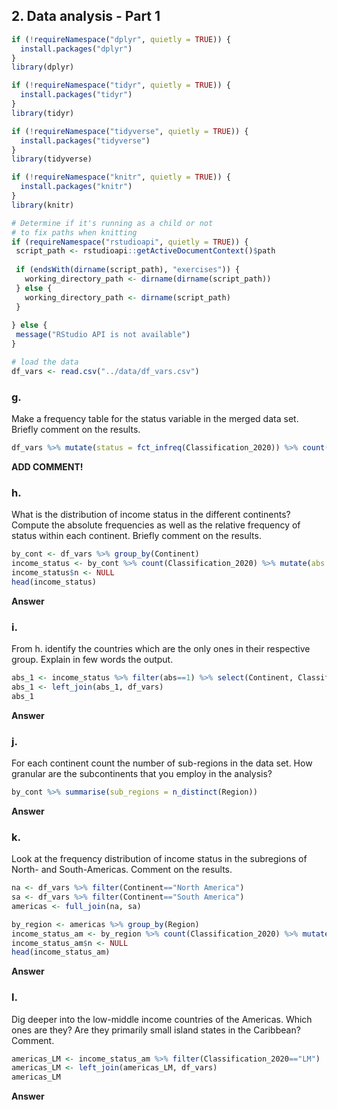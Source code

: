 ## 2. Data analysis - Part 1

```{r import_exercise2, message=FALSE, warning=FALSE, include=FALSE}

if (!requireNamespace("dplyr", quietly = TRUE)) {
  install.packages("dplyr")
}
library(dplyr)

if (!requireNamespace("tidyr", quietly = TRUE)) {
  install.packages("tidyr")
}
library(tidyr)

if (!requireNamespace("tidyverse", quietly = TRUE)) {
  install.packages("tidyverse")
}
library(tidyverse)

if (!requireNamespace("knitr", quietly = TRUE)) {
  install.packages("knitr")
}
library(knitr)

```

```{r path_determination_exercise2, include=FALSE}

# Determine if it's running as a child or not
# to fix paths when knitting
if (requireNamespace("rstudioapi", quietly = TRUE)) {
 script_path <- rstudioapi::getActiveDocumentContext()$path
 
 if (endsWith(dirname(script_path), "exercises")) {
   working_directory_path <- dirname(dirname(script_path))
 } else {
   working_directory_path <- dirname(script_path)
 }
 
} else {
 message("RStudio API is not available")
}

```

```{r init, echo=FALSE}
# load the data
df_vars <- read.csv("../data/df_vars.csv")
```
### g.

Make a frequency table for the status variable in the merged data set. Briefly
comment on the results.

```{r g}
df_vars %>% mutate(status = fct_infreq(Classification_2020)) %>% count(status)
```
**ADD COMMENT!**

### h.

What is the distribution of income status in the different continents? Compute
the absolute frequencies as well as the relative frequency of status within each
continent. Briefly comment on the results.

```{r h}
by_cont <- df_vars %>% group_by(Continent)
income_status <- by_cont %>% count(Classification_2020) %>% mutate(abs = n, freq = n/sum(n))
income_status$n <- NULL
head(income_status)
```
**Answer**

### i.

From h. identify the countries which are the only ones in their respective
group. Explain in few words the output.

```{r i}
abs_1 <- income_status %>% filter(abs==1) %>% select(Continent, Classification_2020)
abs_1 <- left_join(abs_1, df_vars)
abs_1
```
**Answer**

### j.

For each continent count the number of sub-regions in the data set. How granular
are the subcontinents that you employ in the analysis?

```{r j}
by_cont %>% summarise(sub_regions = n_distinct(Region))
```

**Answer**

### k.

Look at the frequency distribution of income status in the subregions of North- 
and South-Americas. Comment on the results.

```{r k}
na <- df_vars %>% filter(Continent=="North America")
sa <- df_vars %>% filter(Continent=="South America")
americas <- full_join(na, sa)

by_region <- americas %>% group_by(Region)
income_status_am <- by_region %>% count(Classification_2020) %>% mutate(abs = n, freq = n/sum(n))
income_status_am$n <- NULL
head(income_status_am)
```

**Answer**

### l.

Dig deeper into the low-middle income countries of the Americas. 
Which ones are they? Are they primarily small island states in the Caribbean? 
Comment.

```{r l}
americas_LM <- income_status_am %>% filter(Classification_2020=="LM")
americas_LM <- left_join(americas_LM, df_vars)
americas_LM
```

**Answer**